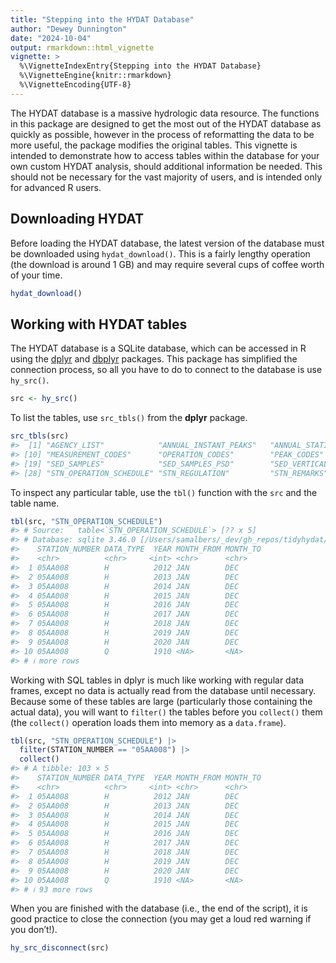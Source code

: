 ```yaml
---
title: "Stepping into the HYDAT Database"
author: "Dewey Dunnington"
date: "2024-10-04"
output: rmarkdown::html_vignette
vignette: >
  %\VignetteIndexEntry{Stepping into the HYDAT Database}
  %\VignetteEngine{knitr::rmarkdown}
  %\VignetteEncoding{UTF-8}
---
```




The HYDAT database is a massive hydrologic data resource. The functions in this package are designed to get the most out of the HYDAT database as quickly as possible, however in the process of reformatting the data to be more useful, the package modifies the original tables. This vignette is intended to demonstrate how to access tables within the database for your own custom HYDAT analysis, should additional information be needed. This should not be necessary for the vast majority of users, and is intended only for advanced R users.

## Downloading HYDAT

Before loading the HYDAT database, the latest version of the database must be downloaded using `hydat_download()`. This is a fairly lengthy operation (the download is around 1 GB) and may require several cups of coffee worth of your time.


``` r
hydat_download()
```



## Working with HYDAT tables

The HYDAT database is a SQLite database, which can be accessed in R using the [dplyr](https://dplyr.tidyverse.org/) and [dbplyr](https://dbplyr.tidyverse.org/) packages. This package has simplified the connection process, so all you have to do to connect to the database is use `hy_src()`.


``` r
src <- hy_src()
```

To list the tables, use `src_tbls()` from the **dplyr** package.


``` r
src_tbls(src)
#>  [1] "AGENCY_LIST"            "ANNUAL_INSTANT_PEAKS"   "ANNUAL_STATISTICS"      "CONCENTRATION_SYMBOLS"  "DATA_SYMBOLS"           "DATA_TYPES"             "DATUM_LIST"             "DLY_FLOWS"              "DLY_LEVELS"            
#> [10] "MEASUREMENT_CODES"      "OPERATION_CODES"        "PEAK_CODES"             "PRECISION_CODES"        "REGIONAL_OFFICE_LIST"   "SAMPLE_REMARK_CODES"    "SED_DATA_TYPES"         "SED_DLY_LOADS"          "SED_DLY_SUSCON"        
#> [19] "SED_SAMPLES"            "SED_SAMPLES_PSD"        "SED_VERTICAL_LOCATION"  "SED_VERTICAL_SYMBOLS"   "STATIONS"               "STN_DATA_COLLECTION"    "STN_DATA_RANGE"         "STN_DATUM_CONVERSION"   "STN_DATUM_UNRELATED"   
#> [28] "STN_OPERATION_SCHEDULE" "STN_REGULATION"         "STN_REMARKS"            "STN_REMARK_CODES"       "STN_STATUS_CODES"       "VERSION"
```

To inspect any particular table, use the `tbl()` function with the `src` and the table name.


``` r
tbl(src, "STN_OPERATION_SCHEDULE")
#> # Source:   table<`STN_OPERATION_SCHEDULE`> [?? x 5]
#> # Database: sqlite 3.46.0 [/Users/samalbers/_dev/gh_repos/tidyhydat/inst/test_db/tinyhydat.sqlite3]
#>    STATION_NUMBER DATA_TYPE  YEAR MONTH_FROM MONTH_TO
#>    <chr>          <chr>     <int> <chr>      <chr>   
#>  1 05AA008        H          2012 JAN        DEC     
#>  2 05AA008        H          2013 JAN        DEC     
#>  3 05AA008        H          2014 JAN        DEC     
#>  4 05AA008        H          2015 JAN        DEC     
#>  5 05AA008        H          2016 JAN        DEC     
#>  6 05AA008        H          2017 JAN        DEC     
#>  7 05AA008        H          2018 JAN        DEC     
#>  8 05AA008        H          2019 JAN        DEC     
#>  9 05AA008        H          2020 JAN        DEC     
#> 10 05AA008        Q          1910 <NA>       <NA>    
#> # ℹ more rows
```

Working with SQL tables in dplyr is much like working with regular data frames, except no data is actually read from the database until necessary. Because some of these tables are large (particularly those containing the actual data), you will want to `filter()` the tables before you `collect()` them (the `collect()` operation loads them into memory as a `data.frame`).


``` r
tbl(src, "STN_OPERATION_SCHEDULE") |>
  filter(STATION_NUMBER == "05AA008") |>
  collect()
#> # A tibble: 103 × 5
#>    STATION_NUMBER DATA_TYPE  YEAR MONTH_FROM MONTH_TO
#>    <chr>          <chr>     <int> <chr>      <chr>   
#>  1 05AA008        H          2012 JAN        DEC     
#>  2 05AA008        H          2013 JAN        DEC     
#>  3 05AA008        H          2014 JAN        DEC     
#>  4 05AA008        H          2015 JAN        DEC     
#>  5 05AA008        H          2016 JAN        DEC     
#>  6 05AA008        H          2017 JAN        DEC     
#>  7 05AA008        H          2018 JAN        DEC     
#>  8 05AA008        H          2019 JAN        DEC     
#>  9 05AA008        H          2020 JAN        DEC     
#> 10 05AA008        Q          1910 <NA>       <NA>    
#> # ℹ 93 more rows
```

When you are finished with the database (i.e., the end of the script), it is good practice to close the connection (you may get a loud red warning if you don't!).


``` r
hy_src_disconnect(src)
```


